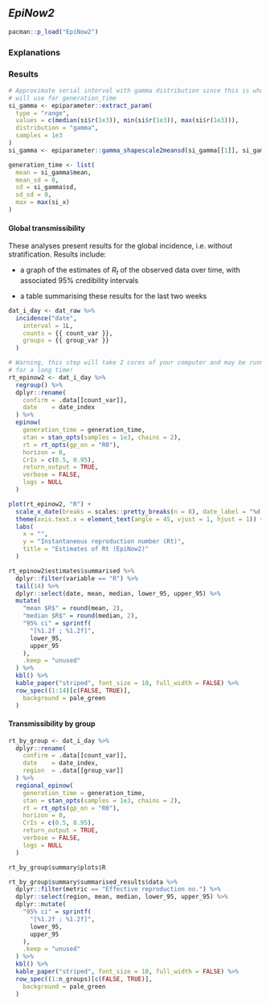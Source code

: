 ## _EpiNow2_ 

```r
pacman::p_load("EpiNow2")
```

### Explanations

### Results

```r
# Approximate serial interval with gamma distribution since this is what EpiNow2
# will use for generation_time
si_gamma <- epiparameter::extract_param(
  type = "range",
  values = c(median(si$r(1e3)), min(si$r(1e3)), max(si$r(1e3))),
  distribution = "gamma",
  samples = 1e3
)
si_gamma <- epiparameter::gamma_shapescale2meansd(si_gamma[[1]], si_gamma[[2]])

generation_time <- list(
  mean = si_gamma$mean,
  mean_sd = 0,
  sd = si_gamma$sd,
  sd_sd = 0,
  max = max(si_x)
)
```

#### Global transmissibility

These analyses present results for the global incidence, i.e. without
stratification. Results include:
 
* a graph of the estimates of $R_t$ of the observed data over time, with
associated 95% credibility intervals
  
* a table summarising these results for the last two weeks

```r
dat_i_day <- dat_raw %>%
  incidence("date",
    interval = 1L,
    counts = {{ count_var }},
    groups = {{ group_var }}
  )

# Warning, this step will take 2 cores of your computer and may be running
# for a long time!
rt_epinow2 <- dat_i_day %>%
  regroup() %>%
  dplyr::rename(
    confirm = .data[[count_var]],
    date    = date_index
  ) %>%
  epinow(
    generation_time = generation_time,
    stan = stan_opts(samples = 1e3, chains = 2),
    rt = rt_opts(gp_on = "R0"),
    horizon = 0,
    CrIs = c(0.5, 0.95),
    return_output = TRUE,
    verbose = FALSE,
    logs = NULL
  )
```

```r
plot(rt_epinow2, "R") +
  scale_x_date(breaks = scales::pretty_breaks(n = 8), date_label = "%d %b %Y") +
  theme(axis.text.x = element_text(angle = 45, vjust = 1, hjust = 1)) +
  labs(
    x = "",
    y = "Instantaneous reproduction number (Rt)",
    title = "Estimates of Rt (EpiNow2)"
  )
```

```r
rt_epinow2$estimates$summarised %>%
  dplyr::filter(variable == "R") %>%
  tail(14) %>%
  dplyr::select(date, mean, median, lower_95, upper_95) %>%
  mutate(
    "mean $R$" = round(mean, 2),
    "median $R$" = round(median, 2),
    "95% ci" = sprintf(
      "[%1.2f ; %1.2f]",
      lower_95,
      upper_95
    ),
    .keep = "unused"
  ) %>%
  kbl() %>%
  kable_paper("striped", font_size = 18, full_width = FALSE) %>%
  row_spec((1:14)[c(FALSE, TRUE)],
    background = pale_green
  )
```

#### Transmissibility by group

```r
rt_by_group <- dat_i_day %>%
  dplyr::rename(
    confirm = .data[[count_var]],
    date    = date_index,
    region  = .data[[group_var]]
  ) %>%
  regional_epinow(
    generation_time = generation_time,
    stan = stan_opts(samples = 1e3, chains = 2),
    rt = rt_opts(gp_on = "R0"),
    horizon = 0,
    CrIs = c(0.5, 0.95),
    return_output = TRUE,
    verbose = FALSE,
    logs = NULL
  )
```

```r
rt_by_group$summary$plots$R
```

```r
rt_by_group$summary$summarised_results$data %>%
  dplyr::filter(metric == "Effective reproduction no.") %>%
  dplyr::select(region, mean, median, lower_95, upper_95) %>%
  dplyr::mutate(
    "95% ci" = sprintf(
      "[%1.2f ; %1.2f]",
      lower_95,
      upper_95
    ),
    .keep = "unused"
  ) %>%
  kbl() %>%
  kable_paper("striped", font_size = 18, full_width = FALSE) %>%
  row_spec((1:n_groups)[c(FALSE, TRUE)],
    background = pale_green
  )
```

